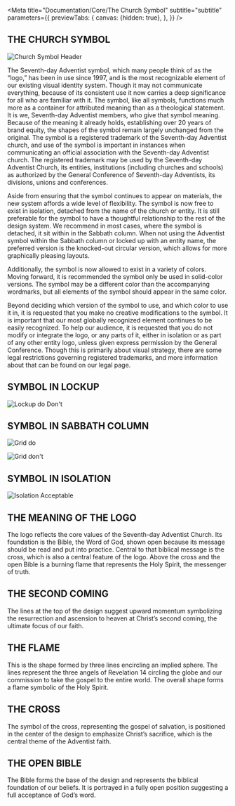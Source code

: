 
<Meta
    title="Documentation/Core/The Church Symbol"
    subtitle="subtitle"
    parameters={{
        previewTabs: {
            canvas: {hidden: true},
        },
    }}
/>

## THE CHURCH SYMBOL

![Church Symbol Header](https://raw.githubusercontent.com/adventistchurch/alps/storybook/public/documentation/church-symbol-header.png)

The Seventh-day Adventist symbol, which many people think of as the “logo,” has been in use since 1997,
and is the most recognizable element of our existing visual identity system.
Though it may not communicate everything, because of its consistent use it now carries a deep significance for all who are familiar with it.
The symbol, like all symbols, functions much more as a container for attributed meaning than as a theological statement.
It is we, Seventh-day Adventist members, who give that symbol meaning. Because of the meaning it already holds,
establishing over 20 years of brand equity, the shapes of the symbol remain largely unchanged from the original.
The symbol is a registered trademark of the Seventh-day Adventist church, and use of the symbol is important in instances
when communicating an official association with the Seventh-day Adventist church.
The registered trademark may be used by the Seventh-day Adventist Church, its entities, institutions (including churches and schools) as authorized by
the General Conference of Seventh-day Adventists, its divisions, unions and conferences.

Aside from ensuring that the symbol continues to appear on materials, the new system affords a wide level of flexibility.
The symbol is now free to exist in isolation, detached from the name of the church or entity. It is still preferable for the symbol to have a thoughtful relationship to the rest of the design system.
We recommend in most cases, where the symbol is detached, it sit within in the Sabbath column.
When not using the Adventist symbol within the Sabbath column or locked up with an entity name, the preferred version is the knocked-out circular version, which allows for more graphically pleasing layouts.

Additionally, the symbol is now allowed to exist in a variety of colors. Moving forward, it is recommended the symbol only be used in solid-color versions.
The symbol may be a different color than the accompanying wordmarks, but all elements of the symbol should appear in the same color.

Beyond deciding which version of the symbol to use, and which color to use it in, it is requested that you make no creative modifications to the symbol.
It is important that our most globally recognized element continues to be easily recognized.
To help our audience, it is requested that you do not modify or integrate the logo, or any parts of it, either in isolation or as part of any other entity logo,
unless given express permission by the General Conference. Though this is primarily about visual strategy, there are some legal restrictions governing
registered trademarks, and more information about that can be found on our legal page.

## SYMBOL IN LOCKUP

![Lockup do Don't](https://raw.githubusercontent.com/adventistchurch/alps/storybook/public/documentation/lockup-DoDont.png)

## SYMBOL IN SABBATH COLUMN

![Grid do](https://raw.githubusercontent.com/adventistchurch/alps/storybook/public/documentation/grid-Do.png)

![Grid don't](https://raw.githubusercontent.com/adventistchurch/alps/storybook/public/documentation/grid-Dont.png)

## SYMBOL IN ISOLATION

![Isolation Acceptable](https://raw.githubusercontent.com/adventistchurch/alps/storybook/public/documentation/isolation-acceptable.png)

## THE MEANING OF THE LOGO

The logo reflects the core values of the Seventh-day Adventist Church. Its foundation is the Bible, the Word of God, shown open because its
message should be read and put into practice. Central to that biblical message is the cross, which is also a central feature of the logo.
Above the cross and the open Bible is a burning flame that represents the Holy Spirit, the messenger of truth.

## THE SECOND COMING

The lines at the top of the design suggest upward momentum symbolizing the resurrection and ascension to heaven at Christ’s second coming, the ultimate focus of our faith.

## THE FLAME

This is the shape formed by three lines encircling an implied sphere. The lines represent the three angels of Revelation 14 circling
the globe and our commission to take the gospel to the entire world. The overall shape forms a flame symbolic of the Holy Spirit.

## THE CROSS

The symbol of the cross, representing the gospel of salvation, is positioned in the center of the design to emphasize Christ’s sacrifice,
which is the central theme of the Adventist faith.

## THE OPEN BIBLE

The Bible forms the base of the design and represents the biblical foundation of our beliefs. It is portrayed in a fully open position suggesting a full acceptance of God’s word.
